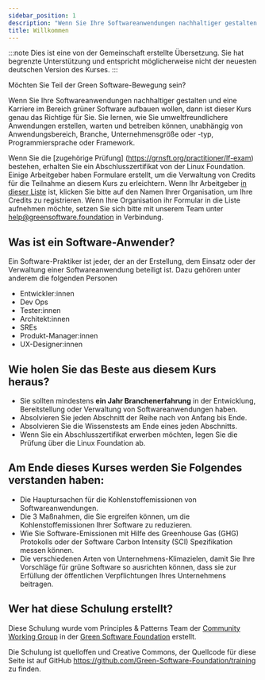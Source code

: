 ```yaml
---
sidebar_position: 1
description: "Wenn Sie Ihre Softwareanwendungen nachhaltiger gestalten und eine Karriere im Bereich grüner Software aufbauen wollen, dann ist diese Schulung genau das Richtige für Sie"
title: Willkommen
---
```


:::note
Dies ist eine von der Gemeinschaft erstellte Übersetzung. Sie hat begrenzte Unterstützung und entspricht möglicherweise nicht der neuesten deutschen Version des Kurses.
:::

Möchten Sie Teil der Green Software-Bewegung sein?

Wenn Sie Ihre Softwareanwendungen nachhaltiger gestalten und eine Karriere im Bereich grüner Software aufbauen wollen, dann ist dieser Kurs genau das Richtige für Sie. Sie lernen, wie Sie umweltfreundlichere Anwendungen erstellen, warten und betreiben können, unabhängig von Anwendungsbereich, Branche, Unternehmensgröße oder -typ, Programmiersprache oder Framework.

Wenn Sie die [zugehörige Prüfung] (https://grnsft.org/practitioner/lf-exam) bestehen, erhalten Sie ein Abschlusszertifikat von der Linux Foundation. Einige Arbeitgeber haben Formulare erstellt, um die Verwaltung von Credits für die Teilnahme an diesem Kurs zu erleichtern. Wenn Ihr Arbeitgeber [in dieser Liste](https://docs.google.com/document/d/1Jv-f7wGyODzEySQFfVk6Vo_OAHWjf-jAdFmyfDQUgvU/edit?usp=sharing) ist, klicken Sie bitte auf den Namen Ihrer Organisation, um Ihre Credits zu registrieren. Wenn Ihre Organisation ihr Formular in die Liste aufnehmen möchte, setzen Sie sich bitte mit unserem Team unter help@greensoftware.foundation in Verbindung.

## Was ist ein Software-Anwender?

Ein Software-Praktiker ist jeder, der an der Erstellung, dem Einsatz oder der Verwaltung einer Softwareanwendung beteiligt ist. Dazu gehören unter anderem die folgenden Personen

- Entwickler:innen
- Dev Ops
- Tester:innen
- Architekt:innen
- SREs
- Produkt-Manager:innen
- UX-Designer:innen

## Wie holen Sie das Beste aus diesem Kurs heraus?

- Sie sollten mindestens **ein Jahr Branchenerfahrung** in der Entwicklung, Bereitstellung oder Verwaltung von Softwareanwendungen haben.
- Absolvieren Sie jeden Abschnitt der Reihe nach von Anfang bis Ende.
- Absolvieren Sie die Wissenstests am Ende eines jeden Abschnitts.
- Wenn Sie ein Abschlusszertifikat erwerben möchten, legen Sie die Prüfung über die Linux Foundation ab.

## Am Ende dieses Kurses werden Sie Folgendes verstanden haben:

- Die Hauptursachen für die Kohlenstoffemissionen von Softwareanwendungen.
- Die 3 Maßnahmen, die Sie ergreifen können, um die Kohlenstoffemissionen Ihrer Software zu reduzieren.
- Wie Sie Software-Emissionen mit Hilfe des Greenhouse Gas (GHG) Protokolls oder der Software Carbon Intensity (SCI) Spezifikation messen können.
- Die verschiedenen Arten von Unternehmens-Klimazielen, damit Sie Ihre Vorschläge für grüne Software so ausrichten können, dass sie zur Erfüllung der öffentlichen Verpflichtungen Ihres Unternehmens beitragen.


## Wer hat diese Schulung erstellt?

Diese Schulung wurde vom Principles & Patterns Team der [Community Working Group](https://community.greensoftware.foundation) in der [Green Software Foundation](https://greensoftware.foundation) erstellt.

Die Schulung ist quelloffen und Creative Commons, der Quellcode für diese Seite ist auf GitHub https://github.com/Green-Software-Foundation/training zu finden.